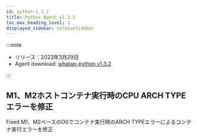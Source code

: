 ```yaml
---
id: python-1_3_2
title: Python Agent v1.3.2
toc_max_heading_level: 2
displayed_sidebar: releaseSidebar
---
```



:::note

- リリース：2023年3月29日
- Agent download: [whatap-python v1.3.2](https://pypi.org/project/whatap-python/1.3.2/)

:::

## M1、M2ホストコンテナ実行時のCPU ARCH TYPEエラーを修正

<p><Status>Fixed</Status> M1、M2ベースのOSでコンテナ実行時のARCH TYPEエラーによるコンテナ実行エラーを修正</p>

